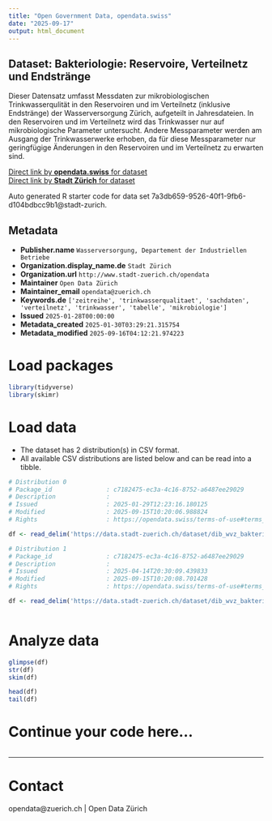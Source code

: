 ```yaml
---
title: "Open Government Data, opendata.swiss"
date: "2025-09-17"
output: html_document
---
```


## Dataset: Bakteriologie: Reservoire, Verteilnetz und Endstränge

Dieser Datensatz umfasst Messdaten zur mikrobiologischen Trinkwasserqulität in den Reservoiren und im Verteilnetz (inklusive Endstränge) der Wasserversorgung Zürich, aufgeteilt in Jahresdateien. In den Reservoiren und im Verteilnetz wird das Trinkwasser nur auf mikrobiologische Parameter untersucht. Andere Messparameter werden am Ausgang der Trinkwasserwerke erhoben, da für diese Messparameter nur geringfügige Änderungen in den Reservoiren und im Verteilnetz zu erwarten sind.


[Direct link by **opendata.swiss** for dataset](https://opendata.swiss/de/dataset/bakteriologie-reservoire-verteilnetz-und-endstrange)<br>
[Direct link by **Stadt Zürich** for dataset](https://data.stadt-zuerich.ch/dataset/dib_wvz_bakteriologie_qualitaetswerte)

Auto generated R starter code for data set 7a3db659-9526-40f1-9fb6-d104bdbcc9b1@stadt-zurich.

## Metadata

- **Publisher.name** `Wasserversorgung, Departement der Industriellen Betriebe`
- **Organization.display_name.de** `Stadt Zürich`
- **Organization.url** `http://www.stadt-zuerich.ch/opendata`
- **Maintainer** `Open Data Zürich`
- **Maintainer_email** `opendata@zuerich.ch`
- **Keywords.de** `['zeitreihe', 'trinkwasserqualitaet', 'sachdaten', 'verteilnetz', 'trinkwasser', 'tabelle', 'mikrobiologie']`
- **Issued** `2025-01-28T00:00:00`
- **Metadata_created** `2025-01-30T03:29:21.315754`
- **Metadata_modified** `2025-09-16T04:12:21.974223`


# Load packages

```r

library(tidyverse)
library(skimr)

```

# Load data

-   The dataset has 2 distribution(s) in CSV format.
-   All available CSV distributions are listed below and can be read into a tibble.

```r

# Distribution 0
# Package_id               : c7182475-ec3a-4c16-8752-a6487ee29029
# Description              : 
# Issued                   : 2025-01-29T12:23:16.180125
# Modified                 : 2025-09-15T10:20:06.988824
# Rights                   : https://opendata.swiss/terms-of-use#terms_open

df <- read_delim('https://data.stadt-zuerich.ch/dataset/dib_wvz_bakteriologie_qualitaetswerte/download/2023_Bakteriologie_Reservoire_Verteilnetz_Endstraenge.csv')

# Distribution 1
# Package_id               : c7182475-ec3a-4c16-8752-a6487ee29029
# Description              : 
# Issued                   : 2025-04-14T20:30:09.439833
# Modified                 : 2025-09-15T10:20:08.701428
# Rights                   : https://opendata.swiss/terms-of-use#terms_open

df <- read_delim('https://data.stadt-zuerich.ch/dataset/dib_wvz_bakteriologie_qualitaetswerte/download/2024_Bakteriologie_Reservoire_Verteilnetz_Endstraenge.csv')



```

# Analyze data

```r

glimpse(df)
str(df)
skim(df)

head(df)
tail(df)

```

# Continue your code here...

```r

```

------------------------------------------------------------------------

# Contact

opendata@zuerich.ch | Open Data Zürich
